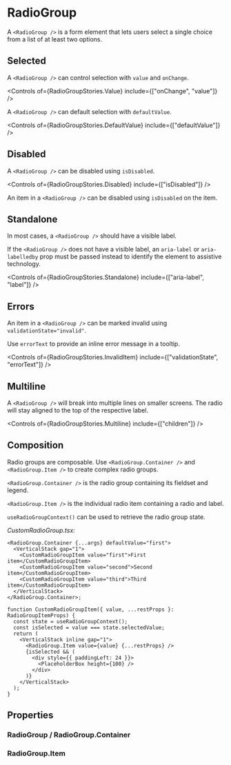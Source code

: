 
<Meta of={RadioGroupStories} />

# RadioGroup

A `<RadioGroup />` is a form element that lets users select a single choice from a list of at least two options.

<Canvas of={RadioGroupStories.Default} />

## Selected

A `<RadioGroup />` can control selection with `value` and `onChange`.

<Canvas of={RadioGroupStories.Value} />

<Controls of={RadioGroupStories.Value} include={["onChange", "value"]} />

A `<RadioGroup />` can default selection with `defaultValue`.

<Canvas of={RadioGroupStories.DefaultValue} />

<Controls of={RadioGroupStories.DefaultValue} include={["defaultValue"]} />

## Disabled

A `<RadioGroup />` can be disabled using `isDisabled`.

<Canvas of={RadioGroupStories.Disabled} />

<Controls of={RadioGroupStories.Disabled} include={["isDisabled"]} />

An item in a `<RadioGroup />` can be disabled using `isDisabled` on the item.

<Canvas of={RadioGroupStories.DisabledItem} />

## Standalone

In most cases, a `<RadioGroup />` should have a visible label.

If the `<RadioGroup />` does not have a visible label, an `aria-label` or `aria-labelledby` prop must be passed instead to identify the element to assistive technology.

<Canvas of={RadioGroupStories.Standalone} />

<Controls of={RadioGroupStories.Standalone} include={["aria-label", "label"]} />

## Errors

An item in a `<RadioGroup />` can be marked invalid using `validationState="invalid"`.

Use `errorText` to provide an inline error message in a tooltip.

<Canvas of={RadioGroupStories.InvalidItem} />

<Controls
  of={RadioGroupStories.InvalidItem}
  include={["validationState", "errorText"]}
/>

## Multiline

A `<RadioGroup />` will break into multiple lines on smaller screens. The radio will stay aligned to the top of the respective label.

<Canvas of={RadioGroupStories.Multiline} />

<Controls of={RadioGroupStories.Multiline} include={["children"]} />

## Composition

Radio groups are composable. Use `<RadioGroup.Container />` and `<RadioGroup.Item />` to create complex radio groups.

`<RadioGroup.Container />` is the radio group containing its fieldset and legend.

`<RadioGroup.Item />` is the individual radio item containing a radio and label.

`useRadioGroupContext()` can be used to retrieve the radio group state.

<Canvas of={RadioGroupStories.Composition} />

_CustomRadioGroup.tsx:_

```tsx
<RadioGroup.Container {...args} defaultValue="first">
  <VerticalStack gap="1">
    <CustomRadioGroupItem value="first">First item</CustomRadioGroupItem>
    <CustomRadioGroupItem value="second">Second item</CustomRadioGroupItem>
    <CustomRadioGroupItem value="third">Third item</CustomRadioGroupItem>
  </VerticalStack>
</RadioGroup.Container>;

function CustomRadioGroupItem({ value, ...restProps }: RadioGroupItemProps) {
  const state = useRadioGroupContext();
  const isSelected = value === state.selectedValue;
  return (
    <VerticalStack inline gap="1">
      <RadioGroup.Item value={value} {...restProps} />
      {isSelected && (
        <div style={{ paddingLeft: 24 }}>
          <PlaceholderBox height={100} />
        </div>
      )}
    </VerticalStack>
  );
}
```

## Properties

### RadioGroup / RadioGroup.Container

<ArgTypes of={RadioGroup} />

### RadioGroup.Item

<ArgTypes of={RadioGroup.Item} />
